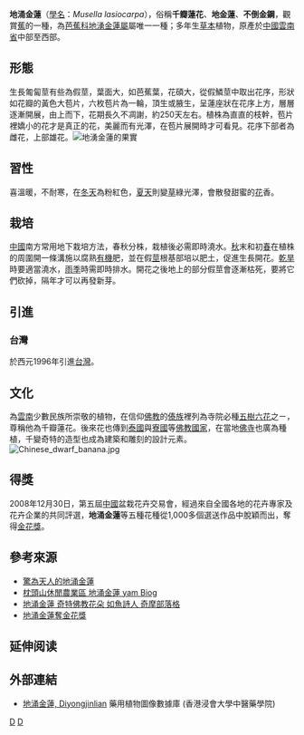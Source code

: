 {{Speciesbox 
| taxon = Musella lasiocarpa
| authority =  (Fr.) [[吴征镒|C. Y. Wu]] ex [[李锡文|H. W. Li]]
| image =Musella lasiocarpa2.jpg
}}

'''地涌金蓮'''（[[學名|學名]]：''Musella lasiocarpa''），俗稱'''千瓣蓮花'''、'''地金蓮'''、'''不倒金鋼'''，觀賞[[蕉|蕉]]的一種，為[[芭蕉科|芭蕉科]][[地湧金蓮屬|地湧金蓮屬]]屬唯一一種；多年生[[草本|草本]]植物，原產於[[中國|中國]][[雲南省|雲南省]]中部至西部。

== 形態 ==
生長匍匐莖有些為假莖，葉面大，如芭蕉葉，花碩大，從假鱗莖中取出花序，形狀如花瓣的黃色大苞片，六枚苞片為一輪，頂生或腋生，呈蓮座狀在花序上方，層層逐漸開展，由上而下，花期長久不凋謝，約250天左右。植株為直直的枝幹，苞片裡嬌小的花才是真正的花，美麗而有光澤，在苞片展開時才可看見。花序下部者為雌花，上部雄花。[[File:4660f73e440c23e9f2190.jpg|地湧金蓮的果實]]
== 習性 ==
喜溫暖，不耐寒，在[[冬天|冬天]]為粉紅色，[[夏天|夏天]]則變[[草|草]]綠光澤，會散發甜蜜的[[花|花]]香。
== 栽培 ==
[[中國|中國]]南方常用地下栽培方法，春秋分株，栽植後必需即時澆水。[[秋|秋]]末和初[[春|春]]在植株的周圍開一條溝施以腐熟[[有機|有機]]肥，並在假[[莖|莖]]根基部培以肥土，促進生長開花。[[乾旱|乾旱]]時要適當澆水，[[雨季|雨季]]時需即時排水。開花之後地上的部分假莖會逐漸枯死，要將它們砍掉，隔年才可以再發新芽。
== 引進 ==
=== 台灣 ===
於西元1996年引進[[台灣|台灣]]。

== 文化 ==
為[[雲南|雲南]]少數民族所崇敬的植物，在信仰[[佛教|佛教]]的[[傣族|傣族]]裡列為寺院必種[[五樹六花|五樹六花]]之ㄧ，尊稱他為千瓣蓮花。後來花也傳到[[泰國|泰國]]與[[寮國|寮國]]等[[佛教|佛教]][[國家|國家]]，在當地[[佛寺|佛寺]]也廣為種植，千變奇特的造型也成為建築和雕刻的設計元素。
[[File:Chinese_dwarf_banana.jpg|thumb]]

== 得獎 ==
2008年12月30日，第五屆[[中國|中國]]盆栽花卉交易會，經過來自全國各地的花卉專家及花卉企業的共同評選，'''地涌金蓮'''等五種花種從1,000多個選送作品中脫穎而出，奪得[[金花獎|金花獎]]。

== 參考來源 ==
*[http://tw.myblog.yahoo.com/jw!ljH3qUSCEQMEvvE_DbUWE96G/article?mid=24613 驚為天人的地涌金蓮] {{Wayback|url=http://tw.myblog.yahoo.com/jw!ljH3qUSCEQMEvvE_DbUWE96G/article?mid=24613 |date=20200815072740 }}
*[http://blog.yam.com/zoe22547/article/6280065 枕頭山休閒農業區 地涌金蓮 yam Biog]{{Wayback|url=http://blog.yam.com/zoe22547/article/6280065 |date=20160311182730 }}
*[http://tw.myblog.yahoo.com/jw!1oNkgeyRGBuW.s5brms0GA--/article?mid=528 地涌金蓮 奇特佛教花朵 如魚詩人 奇摩部落格] {{Wayback|url=http://tw.myblog.yahoo.com/jw!1oNkgeyRGBuW.s5brms0GA--/article?mid=528 |date=20200808133959 }}
*[http://paper.wenweipo.com/2009/01/01/CH0901010032.htm 地涌金蓮奪金花獎] {{Wayback|url=http://paper.wenweipo.com/2009/01/01/CH0901010032.htm |date=20200804172811 }}

== 延伸阅读 ==
{{Wikisource further reading}}

==外部連結==
*[http://libproject.hkbu.edu.hk/was40/detail?lang=ch&channelid=1288&searchword=herb_id=D01188 地涌金蓮, Diyongjinlian]{{Wayback|url=http://libproject.hkbu.edu.hk/was40/detail?lang=ch&channelid=1288&searchword=herb_id=D01188 |date=20160304104538 }} 藥用植物圖像數據庫 (香港浸會大學中醫藥學院) {{zh-hant}}{{en}}
{{Taxonbar|from=Q10484406}}

[[Category:地涌金蓮屬|D]]
[[Category:球根花卉|D]]